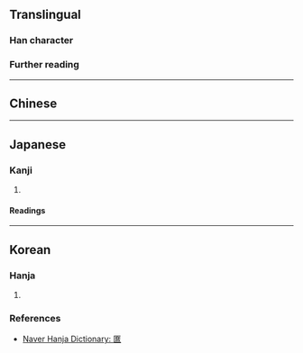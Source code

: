 {{character info}}
==Translingual==

===Han character===
{{Han char|rn=22|rad=匚|as=12|sn=14|four=|canj=SKRR|ids=⿷匚𡙗}}

===Further reading===
{{Han ref|kx=0154.210|dkj=02652|dj=0346.250|hdz=10089.130|uh=5332}}

----

==Chinese==
{{zh-see|奩|v}}

----

==Japanese==

===Kanji===
{{ja-kanji|grade=|rs=匚12}}

# {{rfdef|ja|sort=匚12}}

====Readings====
{{ja-readings
|on=れん
|kun=くしげ-,はこ-
}}

----

==Korean==

===Hanja===
{{ko-hanja|[[화장]] [[상자]]|렴||염}}

# {{rfdef|ko|sort=匚12}}

===References===
* [https://hanja.dict.naver.com/#/entry/ccko/99b69f49f6b643a1b4a5c1cc394a5f3b Naver Hanja Dictionary: 匲]